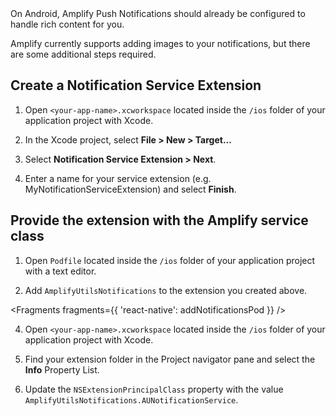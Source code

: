 <Callout>
  On Android, Amplify Push Notifications should already be configured to handle
  rich content for you.
</Callout>

Amplify currently supports adding images to your notifications, but there are some additional steps required.

## Create a Notification Service Extension

1. Open `<your-app-name>.xcworkspace` located inside the `/ios` folder of your application project with Xcode.

2. In the Xcode project, select **File > New > Target...**

 

3. Select **Notification Service Extension > Next**.

 

4. Enter a name for your service extension (e.g. MyNotificationServiceExtension) and select **Finish**.

 

## Provide the extension with the Amplify service class

1. Open `Podfile` located inside the `/ios` folder of your application project with a text editor.

2. Add `AmplifyUtilsNotifications` to the extension you created above.


<Fragments fragments={{ 'react-native': addNotificationsPod }} />

4. Open `<your-app-name>.xcworkspace` located inside the `/ios` folder of your application project with Xcode.

5. Find your extension folder in the Project navigator pane and select the **Info** Property List.

 

6. Update the `NSExtensionPrincipalClass` property with the value `AmplifyUtilsNotifications.AUNotificationService`.

 
